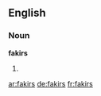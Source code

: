 ==English==
===Noun===
'''fakirs'''
# {{plural of|[[fakir]]}}

[[ar:fakirs]]
[[de:fakirs]]
[[fr:fakirs]]